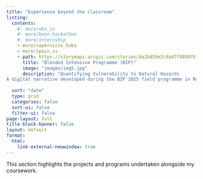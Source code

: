 ---
title: "Experience beyond the classroom"
listing:
  contents:
    #- more/ubs_ss
    #- more/bonn_hackathon
    #- more/internship
    - more/copernicus_hubs
    - more/spain_ss
    - path: https://storymaps.arcgis.com/stories/da2b859e2c8a47f48997b73c967159eb 
      title: "Blended Intensive Programme (BIP)"
      image: "images/img5.jpg"
      description: "Quantifying Vulnerability to Natural Hazards
A digital narrative developed during the BIP 2025 field programme in Romania"
       
  sort: "date"
  type: grid
  categories: false
  sort-ui: false
  filter-ui: false
page-layout: full
title-block-banner: false
layout: default
format:
  html:
    link-external-newwindow: true
---

This section highlights the projects and programs undertaken alongside my coursework.
